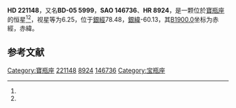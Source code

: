 {{Starbox begin
| name = HD 221148
}}
{{Starbox observe
| epoch = [[J2000.0|J2000.0]]
| constell = [[寶瓶座|寶瓶座]]<ref name=SIMBAD>{{cite web
 | url=http://simbad.u-strasbg.fr/simbad/sim-id?Ident=HR+8924
 | title=Pulsating variable Star
 | publisher=Centre de Données astronomiques de Strasbourg
 | work=SIMBAD
 | accessdate=2012-07-13
 | archive-date=2016-03-17
 | archive-url=https://web.archive.org/web/20160317232843/http://simbad.u-strasbg.fr/simbad/sim-id?Ident=HR+8924
 | dead-url=no
 }}</ref><ref name=DATA>{{cite web
 | url=http://vizier.u-strasbg.fr/viz-bin/VizieR-5?-out.add=.&-source=5050&-corr=PK=HR&-out.max=9999&HR=8924
 | title=VizieR Detailed Page
 | accessdate=2012-07-13
 | archive-date=2016-03-05
 | archive-url=https://web.archive.org/web/20160305021123/http://vizier.u-strasbg.fr/viz-bin/VizieR-5?-out.add=.&-source=5050&-corr=PK=HR&-out.max=9999&HR=8924
 | dead-url=no
 }}</ref>
| 星官 = 
| ra = {{RA|23|29|32.1}}<ref name=SIMBAD /><ref name=DATA />
| dec = {{DEC|-4|31|58}}<ref name=SIMBAD /><ref name=DATA />
| appmag_v = 6.25<ref name=SIMBAD /><ref name=DATA />
}}
{{Starbox character
| class = K3III<ref name=SIMBAD /><ref name=DATA />
| b-v = 1.09<ref name=SIMBAD /><ref name=DATA />
| u-b = 1.16<ref name=SIMBAD /><ref name=DATA />
| r-i = <ref name=SIMBAD /><ref name=DATA />
| variable = 
}}
{{Starbox astrometry
| radial_v = 1.16
| prop_mo_ra = -25
| parallax = 0.019
| p_error = 
}}
{{Starbox catalog
| names =BD-05 5999，[[SAO星表|SAO]] 146736，[[HD星表|HD]] 221148，[[HR星表|HR]] 8924}}
{{Starbox reference |Simbad=HR+8924}}
{{Starbox end}}

'''HD 221148'''，又名'''BD-05 5999'''，'''SAO 146736'''、'''HR 8924'''，是一颗位於[[寶瓶座|寶瓶座]]的恒星<ref name=SIMBAD /><ref name=DATA />，视星等为6.25，位于[[銀道座標系|銀經]]78.48，[[銀道座標系|銀緯]]-60.13，其[[B1900.0|B1900.0]]坐标为赤經{{RA|23|24|21.9}}，赤緯{{DEC|-5|-60.13|39}}。

== 参考文献 ==
{{reflist}}

{{star-stub}}

[[Category:寶瓶座|Category:寶瓶座]]
[[Category:HD和HDE天體|221148]]
[[Category:HR天體|8924]]
[[Category:SAO天體|146736]]
[[Category:宝瓶座|Category:宝瓶座]]